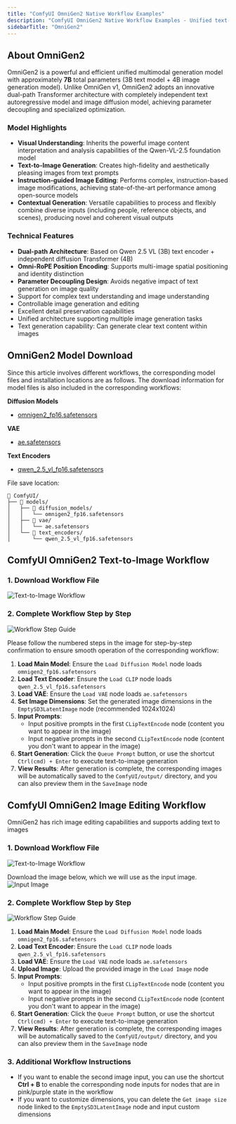 ```yaml
---
title: "ComfyUI OmniGen2 Native Workflow Examples"
description: "ComfyUI OmniGen2 Native Workflow Examples - Unified text-to-image, image editing, and multi-image composition model."
sidebarTitle: "OmniGen2"
---
```



## About OmniGen2

OmniGen2 is a powerful and efficient unified multimodal generation model with approximately **7B** total parameters (3B text model + 4B image generation model). Unlike OmniGen v1, OmniGen2 adopts an innovative dual-path Transformer architecture with completely independent text autoregressive model and image diffusion model, achieving parameter decoupling and specialized optimization.

### Model Highlights
- **Visual Understanding**: Inherits the powerful image content interpretation and analysis capabilities of the Qwen-VL-2.5 foundation model
- **Text-to-Image Generation**: Creates high-fidelity and aesthetically pleasing images from text prompts
- **Instruction-guided Image Editing**: Performs complex, instruction-based image modifications, achieving state-of-the-art performance among open-source models
- **Contextual Generation**: Versatile capabilities to process and flexibly combine diverse inputs (including people, reference objects, and scenes), producing novel and coherent visual outputs

### Technical Features
- **Dual-path Architecture**: Based on Qwen 2.5 VL (3B) text encoder + independent diffusion Transformer (4B)
- **Omni-RoPE Position Encoding**: Supports multi-image spatial positioning and identity distinction
- **Parameter Decoupling Design**: Avoids negative impact of text generation on image quality
- Support for complex text understanding and image understanding
- Controllable image generation and editing
- Excellent detail preservation capabilities
- Unified architecture supporting multiple image generation tasks
- Text generation capability: Can generate clear text content within images

<UpdateReminder/>

## OmniGen2 Model Download

Since this article involves different workflows, the corresponding model files and installation locations are as follows. The download information for model files is also included in the corresponding workflows:

**Diffusion Models**
- [omnigen2_fp16.safetensors](https://huggingface.co/Comfy-Org/Omnigen2_ComfyUI_repackaged/resolve/main/split_files/diffusion_models/omnigen2_fp16.safetensors)

**VAE**
- [ae.safetensors](https://huggingface.co/Comfy-Org/Lumina_Image_2.0_Repackaged/resolve/main/split_files/vae/ae.safetensors)

**Text Encoders**
- [qwen_2.5_vl_fp16.safetensors](https://huggingface.co/Comfy-Org/Omnigen2_ComfyUI_repackaged/resolve/main/split_files/text_encoders/qwen_2.5_vl_fp16.safetensors)

File save location:
```
📂 ComfyUI/
├── 📂 models/
│   ├── 📂 diffusion_models/
│   │   └── omnigen2_fp16.safetensors
│   ├── 📂 vae/
│   │   └── ae.safetensors
│   └── 📂 text_encoders/
│       └── qwen_2.5_vl_fp16.safetensors
```

## ComfyUI OmniGen2 Text-to-Image Workflow

### 1. Download Workflow File

![Text-to-Image Workflow](https://raw.githubusercontent.com/Comfy-Org/example_workflows/main/image/omnigen2/image_omnigen2_t2i.png)

### 2. Complete Workflow Step by Step

![Workflow Step Guide](/images/tutorial/image/omnigen/omnigen2_t2i_step_guide.jpg)

Please follow the numbered steps in the image for step-by-step confirmation to ensure smooth operation of the corresponding workflow:

1. **Load Main Model**: Ensure the `Load Diffusion Model` node loads `omnigen2_fp16.safetensors`
2. **Load Text Encoder**: Ensure the `Load CLIP` node loads `qwen_2.5_vl_fp16.safetensors`
3. **Load VAE**: Ensure the `Load VAE` node loads `ae.safetensors`
4. **Set Image Dimensions**: Set the generated image dimensions in the `EmptySD3LatentImage` node (recommended 1024x1024)
5. **Input Prompts**:
    - Input positive prompts in the first `CLipTextEncode` node (content you want to appear in the image)
    - Input negative prompts in the second `CLipTextEncode` node (content you don't want to appear in the image)
6. **Start Generation**: Click the `Queue Prompt` button, or use the shortcut `Ctrl(cmd) + Enter` to execute text-to-image generation
7. **View Results**: After generation is complete, the corresponding images will be automatically saved to the `ComfyUI/output/` directory, and you can also preview them in the `SaveImage` node

## ComfyUI OmniGen2 Image Editing Workflow

OmniGen2 has rich image editing capabilities and supports adding text to images

### 1. Download Workflow File

![Text-to-Image Workflow](https://raw.githubusercontent.com/Comfy-Org/example_workflows/main/image/omnigen2/image_omnigen2_image_edit.png)

Download the image below, which we will use as the input image.
![Input Image](https://raw.githubusercontent.com/Comfy-Org/example_workflows/main/image/omnigen2/input_fairy.png)

### 2. Complete Workflow Step by Step

![Workflow Step Guide](/images/tutorial/image/omnigen/omnigen2_image_edit_step_guide.jpg)

1. **Load Main Model**: Ensure the `Load Diffusion Model` node loads `omnigen2_fp16.safetensors`
2. **Load Text Encoder**: Ensure the `Load CLIP` node loads `qwen_2.5_vl_fp16.safetensors`
3. **Load VAE**: Ensure the `Load VAE` node loads `ae.safetensors`
4. **Upload Image**: Upload the provided image in the `Load Image` node
5. **Input Prompts**:
    - Input positive prompts in the first `CLipTextEncode` node (content you want to appear in the image)
    - Input negative prompts in the second `CLipTextEncode` node (content you don't want to appear in the image)
6. **Start Generation**: Click the `Queue Prompt` button, or use the shortcut `Ctrl(cmd) + Enter` to execute text-to-image generation
7. **View Results**: After generation is complete, the corresponding images will be automatically saved to the `ComfyUI/output/` directory, and you can also preview them in the `SaveImage` node

### 3. Additional Workflow Instructions

- If you want to enable the second image input, you can use the shortcut **Ctrl + B** to enable the corresponding node inputs for nodes that are in pink/purple state in the workflow
- If you want to customize dimensions, you can delete the `Get image size` node linked to the `EmptySD3LatentImage` node and input custom dimensions
